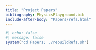 ```yaml
---
title: "Project Papers"
bibliography: PhysicsPlayground.bib
include-after-body: "Papers/refs.html"
---
```


```r
#| echo: false
#| message: false
system("cd Papers; ./rebuildRefs.sh")
```


